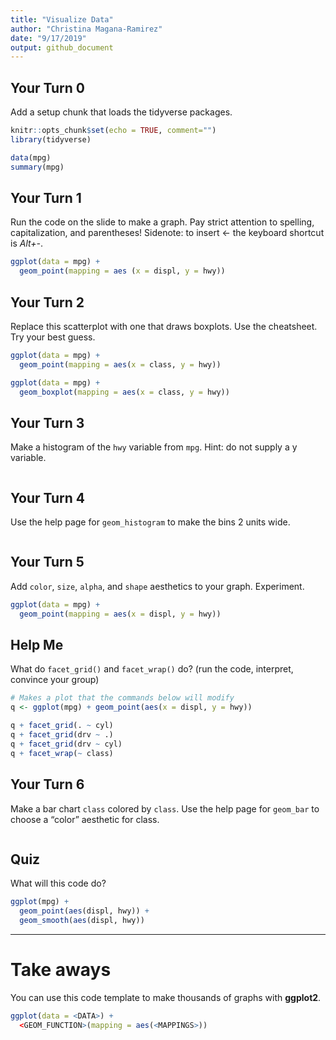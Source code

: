 ```yaml
---
title: "Visualize Data"
author: "Christina Magana-Ramirez"
date: "9/17/2019"
output: github_document
---
```


## Your Turn 0

Add a setup chunk that loads the tidyverse packages.
```r
knitr::opts_chunk$set(echo = TRUE, comment="")
library(tidyverse)
```

```r
data(mpg)
summary(mpg)
```


## Your Turn 1

Run the code on the slide to make a graph. Pay strict attention to spelling, capitalization, and parentheses!
Sidenote: to insert <- the keyboard shortcut is *Alt+-*. 

```r
ggplot(data = mpg) +
  geom_point(mapping = aes (x = displ, y = hwy))
```


## Your Turn 2

Replace this scatterplot with one that draws boxplots. Use the cheatsheet. Try your best guess.

```r
ggplot(data = mpg) +
  geom_point(mapping = aes(x = class, y = hwy))

ggplot(data = mpg) +
  geom_boxplot(mapping = aes(x = class, y = hwy))

```


## Your Turn 3

Make a histogram of the `hwy` variable from `mpg`. Hint: do not supply a y variable.

```r

```

## Your Turn 4

Use the help page for `geom_histogram` to make the bins 2 units wide.

```r

```


## Your Turn 5

Add `color`, `size`, `alpha`, and `shape` aesthetics to your graph. Experiment.  

```r
ggplot(data = mpg) +
  geom_point(mapping = aes(x = displ, y = hwy))
```

## Help Me

What do `facet_grid()` and `facet_wrap()` do? 
(run the code, interpret, convince your group)

```r
# Makes a plot that the commands below will modify
q <- ggplot(mpg) + geom_point(aes(x = displ, y = hwy))

q + facet_grid(. ~ cyl)
q + facet_grid(drv ~ .)
q + facet_grid(drv ~ cyl)
q + facet_wrap(~ class)
```


## Your Turn 6

Make a bar chart `class` colored by `class`. Use the help page for `geom_bar` to choose a "color" aesthetic for class.

```r

```

## Quiz

What will this code do?

```r
ggplot(mpg) + 
  geom_point(aes(displ, hwy)) +
  geom_smooth(aes(displ, hwy))
```


***

# Take aways

You can use this code template to make thousands of graphs with **ggplot2**.

```r
ggplot(data = <DATA>) +
  <GEOM_FUNCTION>(mapping = aes(<MAPPINGS>))
```